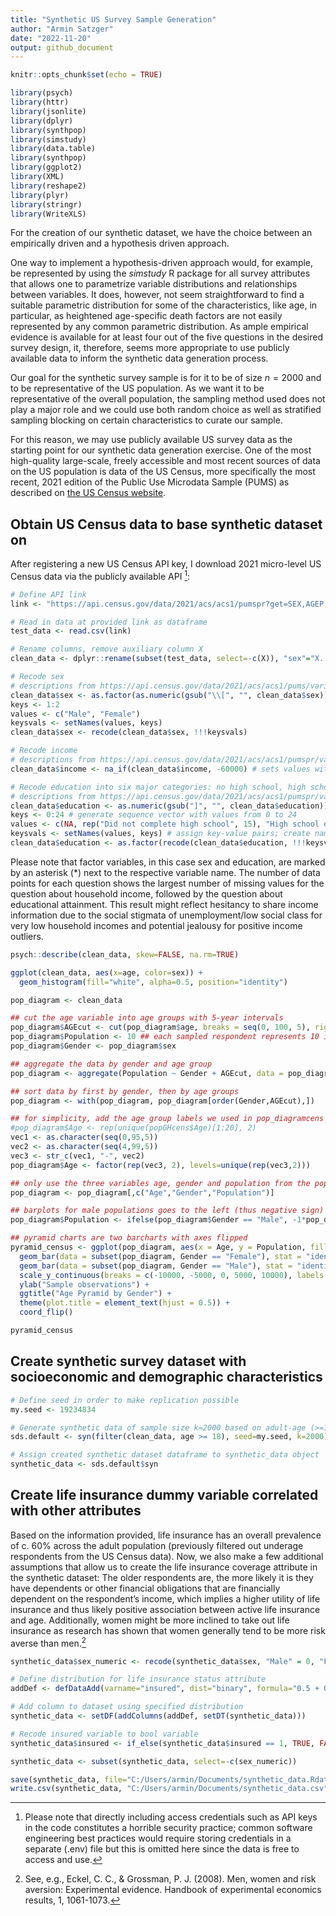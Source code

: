 ```yaml
---
title: "Synthetic US Survey Sample Generation"
author: "Armin Satzger"
date: "2022-11-20"
output: github_document
---
```


```r
knitr::opts_chunk$set(echo = TRUE)

library(psych)
library(httr)
library(jsonlite)
library(dplyr)
library(synthpop)
library(simstudy)
library(data.table)
library(synthpop)
library(ggplot2)
library(XML)
library(reshape2)
library(plyr)
library(stringr)
library(WriteXLS)


```


For the creation of our synthetic dataset, we have the choice between an empirically driven and a hypothesis driven approach. 

One way to implement a hypothesis-driven approach would, for example, be represented by using the *simstudy* R package for all survey attributes that allows one to parametrize variable distributions and relationships between variables. It does, however, not seem straightforward to find a suitable parametric distribution for some of the characteristics, like age, in particular, as heightened age-specific death factors are not easily represented by any common parametric distribution. As ample empirical evidence is available for at least four out of the five questions in the desired survey design, it, therefore, seems more appropriate to use publicly available data to inform the synthetic data generation process. 

Our goal for the synthetic survey sample is for it to be of size $n=2000$ and to be representative of the US population. As we want it to be representative of the overall population, the sampling method used does not play a major role and we could use both random choice as well as stratified sampling blocking on certain characteristics to curate our sample. 

For this reason, we may use publicly available US survey data as the starting point for our synthetic data generation exercise. One of the most high-quality large-scale, freely accessible and most recent sources of data on the US population is data of the US Census, more specifically the most recent, 2021 edition of the Public Use Microdata Sample (PUMS) as described on [the US Census website](https://www.census.gov/programs-surveys/acs/microdata.html).

## Obtain US Census data to base synthetic dataset on

After registering a new US Census API key, I download 2021 micro-level US Census data via the publicly available API [^1]:

[^1]: Please note that directly including access credentials such as API keys in the code constitutes a horrible security practice; common software engineering best practices would require storing credentials in a separate (.env) file but this is omitted here since the data is free to access and use.

```r
# Define API link
link <- "https://api.census.gov/data/2021/acs/acs1/pumspr?get=SEX,AGEP,HINCP,SCHL&key=c0798cc737fff9005fc6501ac1a5c2575f76b0c6"

# Read in data at provided link as dataframe
test_data <- read.csv(link)
```


```r
# Rename columns, remove auxiliary column X
clean_data <- dplyr::rename(subset(test_data, select=-c(X)), "sex"="X..SEX", age=AGEP, income=HINCP, education="SCHL.")

# Recode sex
# descriptions from https://api.census.gov/data/2021/acs/acs1/pums/variables/SEX.json
clean_data$sex <- as.factor(as.numeric(gsub("\\[", "", clean_data$sex)))
keys <- 1:2
values <- c("Male", "Female")
keysvals <- setNames(values, keys)
clean_data$sex <- recode(clean_data$sex, !!!keysvals)

# Recode income
# descriptions from https://api.census.gov/data/2021/acs/acs1/pumspr/variables/HINCP.json
clean_data$income <- na_if(clean_data$income, -60000) # sets values with missing value code as missing

# Recode education into six major categories: no high school, high school, vocational education, undergraduate, graduate, PhD
# descriptions from https://api.census.gov/data/2021/acs/acs1/pumspr/variables/SCHL.json
clean_data$education <- as.numeric(gsub("]", "", clean_data$education)) # remove ']' string pattern from string values
keys <- 0:24 # generate sequence vector with values from 0 to 24
values <- c(NA, rep("Did not complete high school", 15), "High school diploma", "Vocational education", rep("Some college", 3), "Bachelor's degree", rep("Master's degree", 2), "PhD") # create a vector with values corresponding to numeric keys
keysvals <- setNames(values, keys) # assign key-value pairs; create named vector
clean_data$education <- as.factor(recode(clean_data$education, !!!keysvals)) # recode edu values using mapping set up above
```

Please note that factor variables, in this case sex and education, are marked by an asterisk (*) next to the respective variable name. The number of data points for each question shows the largest number of missing values for the question about household income, followed by the question about educational attainment. This result might reflect hesitancy to share income information due to the social stigmata of unemployment/low social class for very low household incomes and potential jealousy for positive income outliers.
```r
psych::describe(clean_data, skew=FALSE, na.rm=TRUE)
```
```r
ggplot(clean_data, aes(x=age, color=sex)) +
  geom_histogram(fill="white", alpha=0.5, position="identity")

pop_diagram <- clean_data

## cut the age variable into age groups with 5-year intervals
pop_diagram$AGEcut <- cut(pop_diagram$age, breaks = seq(0, 100, 5), right = FALSE) 
pop_diagram$Population <- 10 ## each sampled respondent represents 10 individuals
pop_diagram$Gender <- pop_diagram$sex

## aggregate the data by gender and age group
pop_diagram <- aggregate(Population ~ Gender + AGEcut, data = pop_diagram, FUN = sum)

## sort data by first by gender, then by age groups
pop_diagram <- with(pop_diagram, pop_diagram[order(Gender,AGEcut),])

## for simplicity, add the age group labels we used in pop_diagramcens above
#pop_diagram$Age <- rep(unique(popGHcens$Age)[1:20], 2)
vec1 <- as.character(seq(0,95,5))
vec2 <- as.character(seq(4,99,5))
vec3 <- str_c(vec1, "-", vec2)
pop_diagram$Age <- factor(rep(vec3, 2), levels=unique(rep(vec3,2)))

## only use the three variables age, gender and population from the pop_diagram data
pop_diagram <- pop_diagram[,c("Age","Gender","Population")]

## barplots for male populations goes to the left (thus negative sign)
pop_diagram$Population <- ifelse(pop_diagram$Gender == "Male", -1*pop_diagram$Population, pop_diagram$Population)

## pyramid charts are two barcharts with axes flipped
pyramid_census <- ggplot(pop_diagram, aes(x = Age, y = Population, fill = Gender)) + 
  geom_bar(data = subset(pop_diagram, Gender == "Female"), stat = "identity") +
  geom_bar(data = subset(pop_diagram, Gender == "Male"), stat = "identity") +
  scale_y_continuous(breaks = c(-10000, -5000, 0, 5000, 10000), labels = c(10000, 5000, 0, 5000, 10000)) +
  ylab("Sample observations") +
  ggtitle("Age Pyramid by Gender") +
  theme(plot.title = element_text(hjust = 0.5)) +
  coord_flip()

pyramid_census


```

## Create synthetic survey dataset with socioeconomic and demographic characteristics

```r
# Define seed in order to make replication possible
my.seed <- 19234834

# Generate synthetic data of sample size k=2000 based on adult-age (>=18 years of age) US Census sample
sds.default <- syn(filter(clean_data, age >= 18), seed=my.seed, k=2000)

# Assign created synthetic dataset dataframe to synthetic_data object
synthetic_data <- sds.default$syn
```

## Create life insurance dummy variable correlated with other attributes

Based on the information provided, life insurance has an overall prevalence of c. 60% across the adult population (previously filtered out underage respondents from the US Census data). Now, we also make a few additional assumptions that allow us to create the life insurance coverage attribute in the synthetic dataset: The older respondents are, the more likely it is they have dependents or other financial obligations that are financially dependent on the respondent's income, which implies a higher utility of life insurance and thus likely positive association between active life insurance and age. Additionally, women might be more inclined to take out life insurance as research has shown that women generally tend to be more risk averse than men.[^2]

[^2]: See, e.g., Eckel, C. C., & Grossman, P. J. (2008). Men, women and risk aversion: Experimental evidence. Handbook of experimental economics results, 1, 1061-1073.

```r
synthetic_data$sex_numeric <- recode(synthetic_data$sex, "Male" = 0, "Female" = 1)
```

```r
# Define distribution for life insurance status attribute
addDef <- defDataAdd(varname="insured", dist="binary", formula="0.5 + 0.002 * age + 0.02 * sex_numeric")

# Add column to dataset using specified distribution
synthetic_data <- setDF(addColumns(addDef, setDT(synthetic_data)))

# Recode insured variable to bool variable
synthetic_data$insured <- if_else(synthetic_data$insured == 1, TRUE, FALSE)
```

```r
synthetic_data <- subset(synthetic_data, select=-c(sex_numeric))
```


```r
save(synthetic_data, file="C:/Users/armin/Documents/synthetic_data.Rdata")
write.csv(synthetic_data, "C:/Users/armin/Documents/synthetic_data.csv")
```
